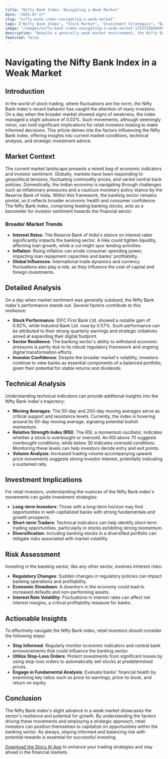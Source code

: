 ```yaml
---
title: "Nifty Bank Index: Navigating a Weak Market"
date: "2025-07-17"
slug: "nifty-bank-index-navigating-a-weak-market"
tags: ["Nifty Bank Index", "Stock Market", "Investment Strategies", "Banking Sector", "Technical Analysis"]
image: "/images/nifty-bank-index-navigating-a-weak-market-1752732048496.png"
description: "Despite a generally weak market environment, the Nifty Bank index managed to edge up by 0.02% recently, with gains seen in stocks like IDFC First Bank Ltd. and IndusInd Bank Ltd. This slight upward movement in a challenging market highlights the resilience and potential opportunities within the banking sector. Retail investors should pay close attention to the factors driving these movements, such as interest rate trends, economic indicators, and bank-specific developments. Understanding the broader market context, as well as technical and fundamental analysis, can provide crucial insights for making informed investment decisions. This comprehensive analysis will explore the implications for various investor profiles, assess potential risks, and offer actionable insights to capitalize on emerging trends."
featured: false
---
```


# Navigating the Nifty Bank Index in a Weak Market

## Introduction

In the world of stock trading, where fluctuations are the norm, the Nifty Bank index's recent behavior has caught the attention of many investors. On a day when the broader market showed signs of weakness, the index managed a slight advance of 0.02%. Such movements, although seemingly minor, can hold significant implications for retail investors looking to make informed decisions. This article delves into the factors influencing the Nifty Bank index, offering insights into current market conditions, technical analysis, and strategic investment advice.

## Market Context

The current market landscape presents a mixed bag of economic indicators and investor sentiment. Globally, markets have been responding to geopolitical tensions, fluctuating commodity prices, and varied central bank policies. Domestically, the Indian economy is navigating through challenges such as inflationary pressures and a cautious monetary policy stance by the Reserve Bank of India. Within this framework, the banking sector remains pivotal, as it reflects broader economic health and consumer confidence. The Nifty Bank index, comprising leading banking stocks, acts as a barometer for investor sentiment towards the financial sector.

### Broader Market Trends

- **Interest Rates**: The Reserve Bank of India's stance on interest rates significantly impacts the banking sector. A hike could tighten liquidity, affecting loan growth, while a cut might spur lending activities.
- **Inflation**: Rising inflation can erode consumer spending power, impacting loan repayment capacities and banks' profitability.
- **Global Influences**: International trade dynamics and currency fluctuations also play a role, as they influence the cost of capital and foreign investments.

## Detailed Analysis

On a day when market sentiment was generally subdued, the Nifty Bank index's performance stands out. Several factors contribute to this resilience:

- **Stock Performance**: IDFC First Bank Ltd. showed a notable gain of 0.92%, while IndusInd Bank Ltd. rose by 0.57%. Such performance can be attributed to their strong quarterly earnings and strategic initiatives aimed at expanding their digital footprint.
- **Sector Resilience**: The banking sector's ability to withstand economic pressures is partly due to its robust regulatory framework and ongoing digital transformation efforts.
- **Investor Confidence**: Despite the broader market's volatility, investors continue to view banks as essential components of a balanced portfolio, given their potential for stable returns and dividends.

## Technical Analysis

Understanding technical indicators can provide additional insights into the Nifty Bank index's trajectory:

- **Moving Averages**: The 50-day and 200-day moving averages serve as critical support and resistance levels. Currently, the index is hovering around its 50-day moving average, signaling potential bullish momentum.
- **Relative Strength Index (RSI)**: The RSI, a momentum oscillator, indicates whether a stock is overbought or oversold. An RSI above 70 suggests overbought conditions, while below 30 indicates oversold conditions. Monitoring these levels can help investors decide entry and exit points.
- **Volume Analysis**: Increased trading volume accompanying upward price movements suggests strong investor interest, potentially indicating a sustained rally.

## Investment Implications

For retail investors, understanding the nuances of the Nifty Bank index's movements can guide investment strategies:

- **Long-term Investors**: Those with a long-term horizon may find opportunities in well-capitalized banks with strong fundamentals and growth prospects.
- **Short-term Traders**: Technical indicators can help identify short-term trading opportunities, particularly in stocks exhibiting strong momentum.
- **Diversification**: Including banking stocks in a diversified portfolio can mitigate risks associated with market volatility.

## Risk Assessment

Investing in the banking sector, like any other sector, involves inherent risks:

- **Regulatory Changes**: Sudden changes in regulatory policies can impact banking operations and profitability.
- **Economic Slowdown**: A downturn in the economy could lead to increased defaults and non-performing assets.
- **Interest Rate Volatility**: Fluctuations in interest rates can affect net interest margins, a critical profitability measure for banks.

## Actionable Insights

To effectively navigate the Nifty Bank index, retail investors should consider the following steps:

- **Stay Informed**: Regularly monitor economic indicators and central bank announcements that could influence the banking sector.
- **Utilize Stop-Loss Orders**: Protect investments from significant losses by using stop-loss orders to automatically sell stocks at predetermined prices.
- **Engage in Fundamental Analysis**: Evaluate banks' financial health by examining key ratios such as price-to-earnings, price-to-book, and return on equity.

## Conclusion

The Nifty Bank index's slight advance in a weak market showcases the sector's resilience and potential for growth. By understanding the factors driving these movements and employing a strategic approach, retail investors can position themselves to capitalize on opportunities within the banking sector. As always, staying informed and balancing risk with potential rewards is essential for successful investing.

[Download the Stocx AI App](https://stocx.co) to enhance your trading strategies and stay ahead in the financial markets.
